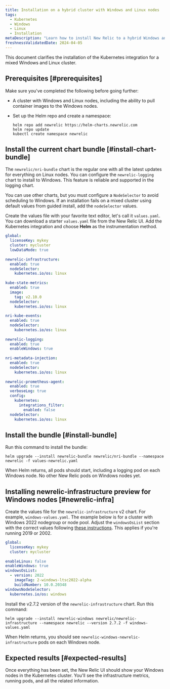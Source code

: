```yaml
---
title: Installation on a hybrid cluster with Windows and Linux nodes
tags:
  - Kubernetes
  - Windows
  - Linux
  - Installation
metaDescription: "Learn how to install New Relic to a hybrid Windows and Linux Kubernetes cluster."
freshnessValidatedDate: 2024-04-05
---
```



This document clarifies the installation of the Kubernetes integration for a mixed Windows and Linux cluster.

## Prerequisites [#prerequisites]

Make sure you've completed the following before going further:

* A cluster with Windows and Linux nodes, including the ability to pull container images to the Windows nodes.

* Set up the Helm repo and create a namespace:

  ```shell
  helm repo add newrelic https://helm-charts.newrelic.com
  helm repo update
  kubectl create namespace newrelic
  ```

## Install the current chart bundle [#install-chart-bundle]

The `newrelic/nri-bundle` chart is the regular one with all the latest updates for everything on Linux nodes. You can configure the `newrelic-logging` chart to install to Windows. This feature is reliable and supported in the logging chart.

You can use other charts, but you must configure a `NodeSelector` to avoid scheduling to Windows. If an installation fails on a mixed cluster using default values from guided install, add the `nodeSelector` values.

Create the values file with your favorite text editor, let's call it `values.yaml`. You can download a starter `values.yaml` file from the New Relic UI. Add the Kubernetes integration and choose **Helm** as the instrumentation method.


```yaml
global:
  licenseKey: mykey
  cluster: mycluster
  lowDataMode: true
 
newrelic-infrastructure:
  enabled: true
  nodeSelector:
    kubernetes.io/os: linux
 
kube-state-metrics:
  enabled: true
  image:
    tag: v2.10.0
  nodeSelector:
    kubernetes.io/os: linux
 
nri-kube-events:
  enabled: true
  nodeSelector:
    kubernetes.io/os: linux
 
newrelic-logging:
  enabled: true
  enableWindows: true
 
nri-metadata-injection:
  enabled: true
  nodeSelector:
    kubernetes.io/os: linux
 
newrelic-prometheus-agent:
  enabled: true
  verboseLog: true
  config:
    kubernetes:
      integrations_filter:
        enabled: false
  nodeSelector:
    kubernetes.io/os: linux
```

## Install the bundle [#install-bundle]

Run this command to install the bundle:


```shell
helm upgrade --install newrelic-bundle newrelic/nri-bundle --namespace newrelic -f values-newrelic.yaml

```

When Helm returns, all pods should start, including a logging pod on each Windows node. No other New Relic pods on Windows nodes yet.


## Installing newrelic-infrastructure preview for Windows nodes [#newrelic-infra]

Create the values file for the `newrelic-infrastructure` v2 chart. For example, `windows-values.yaml`. The example below is for a cluster with Windows 2022 nodegroup or node pool. Adjust the `windowsOsList` section with the correct values following [these instructions](/docs/kubernetes-pixie/kubernetes-integration/installation/kubernetes-integration-install-configure/#windows-install). This applies if you're running 2019 or 2002.


```yaml
global:
  licenseKey: mykey
  cluster: mycluster
 
enableLinux: false
enableWindows: true
windowsOsList:
  - version: 2022
    imageTag: 2-windows-ltsc2022-alpha
    buildNumber: 10.0.20348
windowsNodeSelector:
  kubernetes.io/os: windows
```

Install the v2.7.2 version of the `newrelic-infrastructure` chart. Run this command:

```shell
helm upgrade --install newrelic-windows newrelic/newrelic-infrastructure --namespace newrelic --version 2.7.2 -f windows-values.yaml
```

When Helm returns, you should see `newrelic-windows-newrelic-infrastructure` pods on each Windows node.

## Expected results [#expected-results]

Once everything has been set, the New Relic UI should show your Windows nodes in the Kubernetes cluster. You'll see the infrastructure metrics, running pods, and all the related information. 

